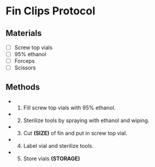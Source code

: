 # Fin Clips Protocol

## Materials
- [ ] Screw top vials
- [ ] 95% ethanol
- [ ] Forceps
- [ ] Scissors

## Methods
- 1. Fill screw top vials with 95% ethanol.
- 2. Sterilize tools by spraying with ethanol and wiping.
- 3. Cut **(SIZE)** of fin and put in screw top vial.
- 4. Label vial and sterilize tools.
- 5. Store vials **(STORAGE)**

